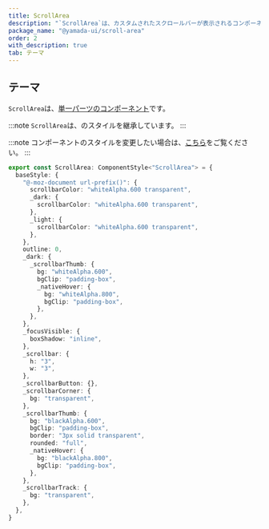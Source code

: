 ```yaml
---
title: ScrollArea
description: "`ScrollArea`は、カスタムされたスクロールバーが表示されるコンポーネントです。"
package_name: "@yamada-ui/scroll-area"
order: 2
with_description: true
tab: テーマ
---
```


## テーマ

`ScrollArea`は、[単一パーツのコンポーネント](/styled-system/theming/component-styles#単一パーツのコンポーネント)です。

:::note
`ScrollArea`は、のスタイルを継承しています。
:::

:::note
コンポーネントのスタイルを変更したい場合は、[こちら](/styled-system/theming/customize-theme#コンポーネントのスタイルを変更する)をご覧ください。
:::

```ts
export const ScrollArea: ComponentStyle<"ScrollArea"> = {
  baseStyle: {
    "@-moz-document url-prefix()": {
      scrollbarColor: "whiteAlpha.600 transparent",
      _dark: {
        scrollbarColor: "whiteAlpha.600 transparent",
      },
      _light: {
        scrollbarColor: "whiteAlpha.600 transparent",
      },
    },
    outline: 0,
    _dark: {
      _scrollbarThumb: {
        bg: "whiteAlpha.600",
        bgClip: "padding-box",
        _nativeHover: {
          bg: "whiteAlpha.800",
          bgClip: "padding-box",
        },
      },
    },
    _focusVisible: {
      boxShadow: "inline",
    },
    _scrollbar: {
      h: "3",
      w: "3",
    },
    _scrollbarButton: {},
    _scrollbarCorner: {
      bg: "transparent",
    },
    _scrollbarThumb: {
      bg: "blackAlpha.600",
      bgClip: "padding-box",
      border: "3px solid transparent",
      rounded: "full",
      _nativeHover: {
        bg: "blackAlpha.800",
        bgClip: "padding-box",
      },
    },
    _scrollbarTrack: {
      bg: "transparent",
    },
  },
}
```
